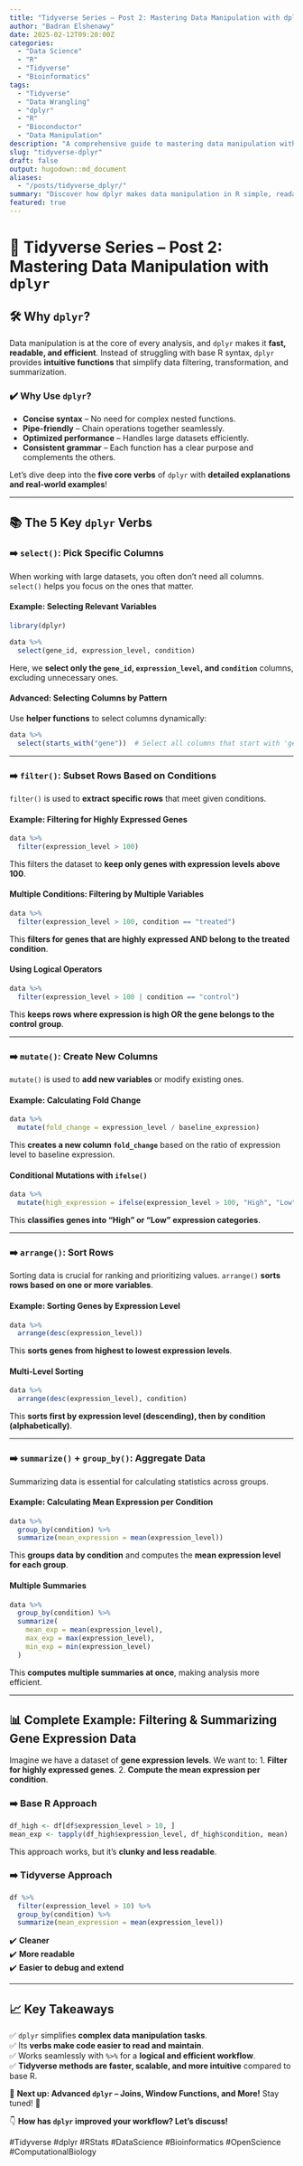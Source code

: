 ```yaml
---
title: "Tidyverse Series – Post 2: Mastering Data Manipulation with dplyr"
author: "Badran Elshenawy"
date: 2025-02-12T09:20:00Z
categories:
  - "Data Science"
  - "R"
  - "Tidyverse"
  - "Bioinformatics"
tags:
  - "Tidyverse"
  - "Data Wrangling"
  - "dplyr"
  - "R"
  - "Bioconductor"
  - "Data Manipulation"
description: "A comprehensive guide to mastering data manipulation with dplyr in R. Learn about filtering, selecting, mutating, arranging, and summarizing data efficiently."
slug: "tidyverse-dplyr"
draft: false
output: hugodown::md_document
aliases:
  - "/posts/tidyverse_dplyr/"
summary: "Discover how dplyr makes data manipulation in R simple, readable, and efficient with five key verbs: select, filter, mutate, arrange, and summarize."
featured: true
---
```


# 🔬 Tidyverse Series – Post 2: Mastering Data Manipulation with `dplyr`

## 🛠 Why `dplyr`?

Data manipulation is at the core of every analysis, and `dplyr` makes it **fast, readable, and efficient**. Instead of struggling with base R syntax, `dplyr` provides **intuitive functions** that simplify data filtering, transformation, and summarization.

### ✔️ Why Use `dplyr`?

-   **Concise syntax** – No need for complex nested functions.
-   **Pipe-friendly** – Chain operations together seamlessly.
-   **Optimized performance** – Handles large datasets efficiently.
-   **Consistent grammar** – Each function has a clear purpose and complements the others.

Let’s dive deep into the **five core verbs** of `dplyr` with **detailed explanations and real-world examples**!

------------------------------------------------------------------------

## 📚 The 5 Key `dplyr` Verbs

### ➡️ `select()`: Pick Specific Columns

When working with large datasets, you often don’t need all columns. `select()` helps you focus on the ones that matter.

#### Example: Selecting Relevant Variables

``` r
library(dplyr)

data %>%
  select(gene_id, expression_level, condition)
```

Here, we **select only the `gene_id`, `expression_level`, and `condition`** columns, excluding unnecessary ones.

#### Advanced: Selecting Columns by Pattern

Use **helper functions** to select columns dynamically:

``` r
data %>%
  select(starts_with("gene"))  # Select all columns that start with 'gene'
```

------------------------------------------------------------------------

### ➡️ `filter()`: Subset Rows Based on Conditions

`filter()` is used to **extract specific rows** that meet given conditions.

#### Example: Filtering for Highly Expressed Genes

``` r
data %>%
  filter(expression_level > 100)
```

This filters the dataset to **keep only genes with expression levels above 100**.

#### Multiple Conditions: Filtering by Multiple Variables

``` r
data %>%
  filter(expression_level > 100, condition == "treated")
```

This **filters for genes that are highly expressed AND belong to the treated condition**.

#### Using Logical Operators

``` r
data %>%
  filter(expression_level > 100 | condition == "control")
```

This **keeps rows where expression is high OR the gene belongs to the control group**.

------------------------------------------------------------------------

### ➡️ `mutate()`: Create New Columns

`mutate()` is used to **add new variables** or modify existing ones.

#### Example: Calculating Fold Change

``` r
data %>%
  mutate(fold_change = expression_level / baseline_expression)
```

This **creates a new column `fold_change`** based on the ratio of expression level to baseline expression.

#### Conditional Mutations with `ifelse()`

``` r
data %>%
  mutate(high_expression = ifelse(expression_level > 100, "High", "Low"))
```

This **classifies genes into “High” or “Low” expression categories**.

------------------------------------------------------------------------

### ➡️ `arrange()`: Sort Rows

Sorting data is crucial for ranking and prioritizing values. `arrange()` **sorts rows based on one or more variables**.

#### Example: Sorting Genes by Expression Level

``` r
data %>%
  arrange(desc(expression_level))
```

This **sorts genes from highest to lowest expression levels**.

#### Multi-Level Sorting

``` r
data %>%
  arrange(desc(expression_level), condition)
```

This **sorts first by expression level (descending), then by condition (alphabetically)**.

------------------------------------------------------------------------

### ➡️ `summarize()` + `group_by()`: Aggregate Data

Summarizing data is essential for calculating statistics across groups.

#### Example: Calculating Mean Expression per Condition

``` r
data %>%
  group_by(condition) %>%
  summarize(mean_expression = mean(expression_level))
```

This **groups data by condition** and computes the **mean expression level for each group**.

#### Multiple Summaries

``` r
data %>%
  group_by(condition) %>%
  summarize(
    mean_exp = mean(expression_level),
    max_exp = max(expression_level),
    min_exp = min(expression_level)
  )
```

This **computes multiple summaries at once**, making analysis more efficient.

------------------------------------------------------------------------

## 📊 Complete Example: Filtering & Summarizing Gene Expression Data

Imagine we have a dataset of **gene expression levels**. We want to: 1. **Filter for highly expressed genes**. 2. **Compute the mean expression per condition**.

### ➡️ Base R Approach

``` r
df_high <- df[df$expression_level > 10, ]
mean_exp <- tapply(df_high$expression_level, df_high$condition, mean)
```

This approach works, but it’s **clunky and less readable**.

### ➡️ Tidyverse Approach

``` r
df %>%
  filter(expression_level > 10) %>%
  group_by(condition) %>%
  summarize(mean_expression = mean(expression_level))
```

✔️ **Cleaner**\
✔️ **More readable**\
✔️ **Easier to debug and extend**

------------------------------------------------------------------------

## 📈 Key Takeaways

✅ `dplyr` simplifies **complex data manipulation tasks**.\
✅ Its **verbs make code easier to read and maintain**.\
✅ Works seamlessly with `%>%` for a **logical and efficient workflow**.\
✅ **Tidyverse methods are faster, scalable, and more intuitive** compared to base R.

📌 **Next up: Advanced `dplyr` – Joins, Window Functions, and More!** Stay tuned! 🚀

👇 **How has `dplyr` improved your workflow? Let’s discuss!**

#Tidyverse #dplyr #RStats #DataScience #Bioinformatics #OpenScience #ComputationalBiology